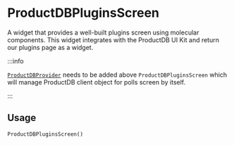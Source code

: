 # ProductDBPluginsScreen

A widget that provides a well-built plugins screen using molecular components. This widget integrates with the ProductDB UI Kit and return our plugins page as a widget.

:::info

[`ProductDBProvider`](./ProductDB-provider.mdx) needs to be added above `ProductDBPluginsScreen` which will manage ProductDB client object for polls screen by itself.

:::

## Usage

```dart
ProductDBPluginsScreen()
```
